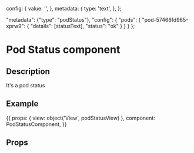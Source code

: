 
  config: {
    value: '',
  },
  metadata: {
    type: 'text',
  },
};

  "metadata": {"type": "podStatus"},
  "config": {
    "pods": {
      "pod-57466fd965-xprw9": {
        "details": [statusText], "status": "ok"
      }
    }
  }
};

<h1>Pod Status component</h1>
<h2>Description</h2>
<p>
    It's a pod status
</p>
<h2>Example</h2>

<Meta title="Octant/Components" component={PodStatusComponent} />

<Story name="Pod Status" height="150px">
{{
  props: {
    view: object('View', podStatusView)
  },
  component: PodStatusComponent,
}}
</Story>

<h2>Props</h2>
<Props of={PodStatusComponent} />
